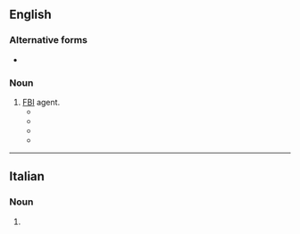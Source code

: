 ==English==

===Alternative forms===
* {{l|en|Fibbie}}

===Noun===
{{en-noun}}

# [[FBI]] agent.
#* {{quote-book|en|year=2003|title=Dynamite!  |author=R. Roy Simmons  |page=79 |ISBN=1412005914 |passage= You can also rest assured that he will not take that ass chewing from the '''fibbies''' setting down.}}
#* {{quote-book|en|year=2010|title=The Brethren  |author=John Grisham  |page=292 |ISBN=1407058940 |passage=The '''fibbies''' would walk in here just like the two of you, wave a gun around, and swear that they weren't '''fibbies'''. }}
#* {{quote-book|en|year=2010|title=Turn Me On, Dead Man  |author=Jerald Ford  |page=77 |ISBN=0557314216 |passage=The envelope was right on top -- I handled it carefully, still stubbornly clinging to the belief that the '''fibbies''' would want to dust it for fingerprints. }}
#* {{quote-book|en|year=2011|title=A Drive-By Wedding |author=Terese Ramin  |page= |ISBN=1459218051 |passage=“My stepfather used to be a '''fibbie''',” Allyn said. “He might be useful.” }}

----
==Italian==

===Noun===
{{head|it|noun plural form|g=f}}

# {{plural of|it|fibbia}}